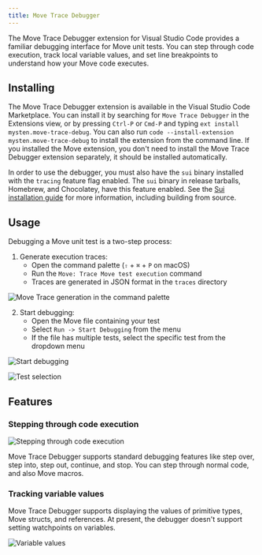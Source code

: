 ```yaml
---
title: Move Trace Debugger
---
```


The Move Trace Debugger extension for Visual Studio Code provides a familiar debugging interface for Move unit tests. You can step through code execution, track local variable values, and set line breakpoints to understand how your Move code executes.

## Installing

The Move Trace Debugger extension is available in the Visual Studio Code Marketplace. You can install it by searching for `Move Trace Debugger` in the Extensions view, or by pressing `Ctrl-P` or `Cmd-P` and typing `ext install mysten.move-trace-debug`.
You can also run `code --install-extension mysten.move-trace-debug` to install the extension from the command line.
If you installed the Move extension, you don't need to install the Move Trace Debugger extension separately, it should be installed automatically.

In order to use the debugger, you must also have the `sui` binary installed with the `tracing` feature flag enabled. The `sui` binary in release tarballs, Homebrew, and Chocolatey, have this feature enabled.
See the [Sui installation guide](../guides/developer/getting-started/sui-install.mdx) for more information, including building from source.

## Usage

Debugging a Move unit test is a two-step process:

1. Generate execution traces:
   - Open the command palette (`⇧` + `⌘` + `P` on macOS)
   - Run the `Move: Trace Move test execution` command
   - Traces are generated in JSON format in the `traces` directory

![Move Trace generation in the command palette](./images/trace_palette.png)

2. Start debugging:
   - Open the Move file containing your test
   - Select `Run -> Start Debugging` from the menu
   - If the file has multiple tests, select the specific test from the dropdown menu


![Start debugging](./images/start_debugging.png)

![Test selection](./images/test_selection.png)

## Features

### Stepping through code execution

![Stepping through code execution](./images/debugger_running.png)

Move Trace Debugger supports standard debugging features like step over, step into, step out, continue, and stop. You can step through normal code, and also Move macros. 

### Tracking variable values  

Move Trace Debugger supports displaying the values of primitive types, Move structs, and references.
At present, the debugger doesn't support setting watchpoints on variables.

![Variable values](./images/variables.png)